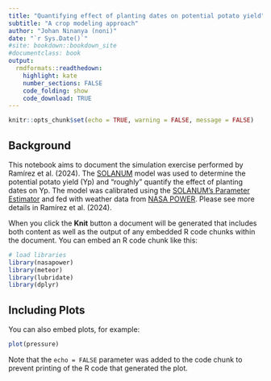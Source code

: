 ```yaml
---
title: "Quantifying effect of planting dates on potential potato yield"
subtitle: "A crop modeling approach"
author: "Johan Ninanya (noni)"
date: "`r Sys.Date()`"
#site: bookdown::bookdown_site
#documentclass: book
output:
  rmdformats::readthedown:
    highlight: kate
    number_sections: FALSE
    code_folding: show
    code_download: TRUE
---
```


```r
knitr::opts_chunk$set(echo = TRUE, warning = FALSE, message = FALSE)
```

## Background

This notebook aims to document the simulation exercise performed by Ramírez et al. (2024). The [SOLANUM](https://cipotato.org/site/inrm/home/downmod.htm) model was used to determine the potential potato yield (Yp) and "roughly" quantify the effect of planting dates on Yp. The model was calibrated using the [SOLANUM's Parameter Estimator](https://doi.org/10.1515/opag-2018-0019) and fed with weather data from [NASA POWER](https://cran.r-project.org/web/packages/nasapower/index.html). Please see more details in Ramírez et al. (2024).

When you click the **Knit** button a document will be generated that includes both content as well as the output of any embedded R code chunks within the document. You can embed an R code chunk like this:

```r
# load libraries
library(nasapower)
library(meteor)
library(lubridate)
library(dplyr)
```

## Including Plots

You can also embed plots, for example:

```r
plot(pressure)
```

Note that the `echo = FALSE` parameter was added to the code chunk to prevent printing of the R code that generated the plot.
